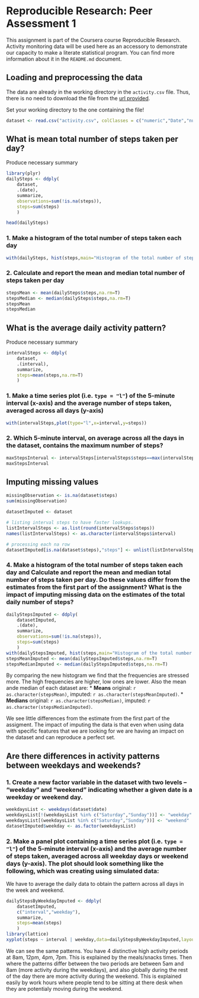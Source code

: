 
# Reproducible Research: Peer Assessment 1
This assignment is part of the Coursera course Reproducible Research.
Activity monitoring data will be used here as an accessory to demonstrate our
capacity to make a literate statistical program.
You can find more information about it in the `README.md` document.

## Loading and preprocessing the data
The data are already in the working directory in the `activity.csv` file.
Thus, there is no need to download the file from the
[url provided](https://d396qusza40orc.cloudfront.net/repdata%2Fdata%2Factivity.zip).

Set your working directory to the one containing the file!

```r
dataset <- read.csv("activity.csv", colClasses = c("numeric","Date","numeric"))
```




## What is mean total number of steps taken per day?

Produce necessary summary


```r
library(plyr)
dailySteps <- ddply(
    dataset,
    .(date),
    summarize,
    observations=sum(!is.na(steps)),
    steps=sum(steps)
    )
```


```r
head(dailySteps)
```


### 1. Make a histogram of the total number of steps taken each day

```r
with(dailySteps, hist(steps,main="Histogram of the total number of steps taken each day"))
```


### 2. Calculate and report the **mean** and **median** total number of steps taken per day
```r
stepsMean <- mean(dailySteps$steps,na.rm=T)
stepsMedian <- median(dailySteps$steps,na.rm=T)
stepsMean
stepsMedian
```







## What is the average daily activity pattern?

Produce necessary summary

```r

intervalSteps <- ddply(
    dataset,
    .(interval),
    summarize,
    steps=mean(steps,na.rm=T)
    )

```

### 1. Make a time series plot (i.e. `type = "l"`) of the 5-minute interval (x-axis) and the average number of steps taken, averaged across all days (y-axis)
```r
with(intervalSteps,plot(type="l",x=interval,y=steps))
```

### 2. Which 5-minute interval, on average across all the days in the dataset, contains the maximum number of steps?

```r
maxStepsInterval <- intervalSteps[intervalSteps$steps==max(intervalSteps$steps),]
maxStepsInterval
```


## Imputing missing values


```r
missingObservation <- is.na(dataset$steps)
sum(missingObservation)
```


```r
datasetImputed <- dataset

# listing interval steps to have faster lookups.
listIntervalSteps <- as.list(round(intervalSteps$steps))
names(listIntervalSteps) <- as.character(intervalSteps$interval)

# processing each na row
datasetImputed[is.na(dataset$steps),"steps"] <- unlist(listIntervalSteps[as.character(datasetImputed[is.na(dataset$steps),"interval"])])
```


### 4. Make a histogram of the total number of steps taken each day and Calculate and report the **mean** and **median** total number of steps taken per day. Do these values differ from the estimates from the first part of the assignment? What is the impact of imputing missing data on the estimates of the total daily number of steps?

```r
dailyStepsImputed <- ddply(
    datasetImputed,
    .(date),
    summarize,
    observations=sum(!is.na(steps)),
    steps=sum(steps)
    )
with(dailyStepsImputed, hist(steps,main="Histogram of the total number of steps taken each day (imputed data)"))
stepsMeanImputed <- mean(dailyStepsImputed$steps,na.rm=T)
stepsMedianImputed <- median(dailyStepsImputed$steps,na.rm=T)
```

By comparing the new histogram we find that the frequencies are stressed more. The high frequencies are higher, low ones are lower.
Also the mean ande median of each dataset are:
* **Means** original: `r as.character(stepsMean)`, imputed: `r as.character(stepsMeanImputed)`.
* **Medians** original: `r as.character(stepsMedian)`, imputed: `r as.character(stepsMedianImputed)`.

We see little differences from the estimate from the first part of the assigment.
The impact of imputing the data is that even when using data with specific features that we are looking for we are having an impact on the dataset and can reproduce a perfect set.

## Are there differences in activity patterns between weekdays and weekends?


### 1. Create a new factor variable in the dataset with two levels -- "weekday" and "weekend" indicating whether a given date is a weekday or weekend day.
```r
weekdaysList <- weekdays(dataset$date)
weekdaysList[!(weekdaysList %in% c("Saturday","Sunday"))] <- "weekday"
weekdaysList[(weekdaysList %in% c("Saturday","Sunday"))] <- "weekend"
datasetImputed$weekday <- as.factor(weekdaysList)
```
### 2. Make a panel plot containing a time series plot (i.e. `type = "l"`) of the 5-minute interval (x-axis) and the average number of steps taken, averaged across all weekday days or weekend days (y-axis). The plot should look something like the following, which was creating using **simulated data**:

We have to average the daily data to obtain the pattern across all days in the week and weekend.
```r
dailyStepsByWeekdayImputed <- ddply(
    datasetImputed,
    c("interval","weekday"),
    summarize,
    steps=mean(steps)
    )
library(lattice)
xyplot(steps ~ interval | weekday,data=dailyStepsByWeekdayImputed,layout=c(1,2),type='l',xlab="Interval", ylab="Number of steps")
```

We can see the same patterns. You have 4 distinctive high activity periods at 8am, 12pm, 4pm, 7pm. This is explained by the meals/snacks times. Then where the patterns differ between the two periods are between 5am and 8am (more activity during the weekdays), and also globally during the rest of the day there are more activity during the weekend. This is explained easily by work hours where people tend to be sitting at there desk when they are potentialy moving during the weekend.
